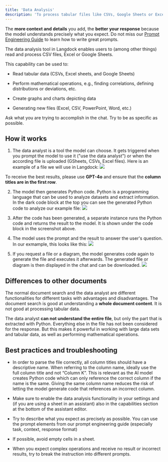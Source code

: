 ```yaml
---
title: 'Data Analysis'
description: 'To process tabular files like CSVs, Google Sheets or Excel Sheets, you can use the data analyst / python tool. Here is how to use it.'
---
```


<Tip>The **more context and details** you add, the **better your response** because the model understands precisely what you expect. Do not miss our [Prompt Engineering Guide](/resources/prompt-elements) to learn how to write great prompts.</Tip>

The data analysis tool in Langdock enables users to (among other things) read and process CSV files, Excel or Google Sheets.

This capability can be used to:

* Read tabular data (CSVs, Excel sheets, and Google Sheets)

* Perform mathematical operations, e.g., finding correlations, defining distributions or deviations, etc.

* Create graphs and charts depicting data

* Generating new files (Excel, CSV, PowerPoint, Word, etc.)

Ask what you are trying to accomplish in the chat. Try to be as specific as possible.

## How it works

1. The data analyst is a tool the model can choose. It gets triggered when you prompt the model to use it ("use the data analyst") or when the according file is uploaded (GSheets, CSVs, Excel files). Here is an example of a file we will use in Langdock:
  ![](/images/data-analyst-1.png)

<Tip>To receive the best results, please use **GPT-4o** and ensure that the **column titles are in the first row**.</Tip>

2. The model then generates Python code. Python is a programming language that can be used to analyze datasets and extract information. In the dark code block at the top you can see the generated Python code to analyze our example file:
  ![](/images/data-analyst-2.png)

3. After the code has been generated, a separate instance runs the Python code and returns the result to the model. It is shown under the code block in the screenshot above.

4. The model uses the prompt and the result to answer the user's question. In our exmample, this looks like this:
  ![](/images/data-analyst-3.png)

5. If you request a file or a diagram, the model generates code again to generate the file and executes it afterwards. The generated file or diagram is then displayed in the chat and can be downloaded.
  ![](/images/data-analyst-4.png)



## Differences to other documents
The normal document search and the data analyst are different functionalities for different tasks with advantages and disadvantages. The document search is good at understanding a **whole document content**. It is not good at processing tabular data.

The data analyst **can not understand the entire file**, but only the part that is extracted with Python. Everything else in the file has not been considered for the response. But this makes it powerful in working with large data sets and tabular data, as well as performing mathematical operations.

## Best practices and troubleshooting

* In order to parse the file correctly, all column titles should have a descriptive name. When referring to the column name, ideally use the full column title and not “Column K”. This is relevant as the AI model creates Python code which can only reference the correct column if the name is the same. Giving the same column name reduces the risk of letting the model generate code that references an incorrect column.

* Make sure to enable the data analysis functionality in your settings and (if you are using a sheet in an assistant) also in the capabilities section at the bottom of the assistant editor.

* Try to describe what you expect as precisely as possible. You can use the prompt elements from our prompt engineering guide (especially task, context, response format)

* If possible, avoid empty cells in a sheet.

* When you expect complex operations and receive no result or incorrect results, try to break the instruction into different prompts.